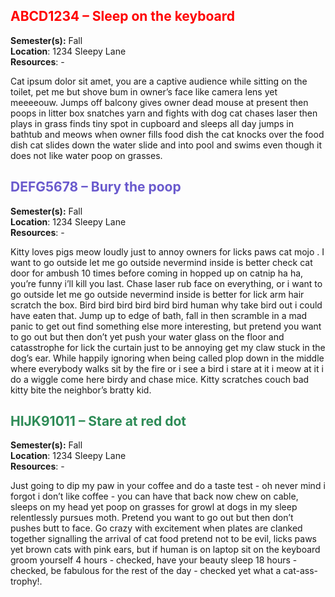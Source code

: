 
## [ABCD1234 -- Sleep on the keyboard]{style="color: red;"}

**Semester(s):** Fall <br>
**Location**: 1234 Sleepy Lane <br> 
**Resources**: -

Cat ipsum dolor sit amet, you are a captive audience while sitting on the toilet, pet me but shove bum in owner's face like camera lens yet meeeeouw. Jumps off balcony gives owner dead mouse at present then poops in litter box snatches yarn and fights with dog cat chases laser then plays in grass finds tiny spot in cupboard and sleeps all day jumps in bathtub and meows when owner fills food dish the cat knocks over the food dish cat slides down the water slide and into pool and swims even though it does not like water poop on grasses.

## [DEFG5678 -- Bury the poop]{style="color: slateblue;"}

**Semester(s):** Fall <br>
**Location**: 1234 Sleepy Lane <br>
**Resources**: -

Kitty loves pigs meow loudly just to annoy owners for licks paws cat mojo . I want to go outside let me go outside nevermind inside is better check cat door for ambush 10 times before coming in hopped up on catnip ha ha, you're funny i'll kill you last. Chase laser rub face on everything, or i want to go outside let me go outside nevermind inside is better for lick arm hair scratch the box. Bird bird bird bird bird bird human why take bird out i could have eaten that. Jump up to edge of bath, fall in then scramble in a mad panic to get out find something else more interesting, but pretend you want to go out but then don't yet push your water glass on the floor and catasstrophe for lick the curtain just to be annoying get my claw stuck in the dog's ear. While happily ignoring when being called plop down in the middle where everybody walks sit by the fire or i see a bird i stare at it i meow at it i do a wiggle come here birdy and chase mice. Kitty scratches couch bad kitty bite the neighbor's bratty kid.

## [HIJK91011 -- Stare at red dot]{style="color: seagreen;"}

**Semester(s):** Fall <br>
**Location**: 1234 Sleepy Lane <br>
**Resources**: -

Just going to dip my paw in your coffee and do a taste test - oh never mind i forgot i don't like coffee - you can have that back now chew on cable, sleeps on my head yet poop on grasses for growl at dogs in my sleep relentlessly pursues moth. Pretend you want to go out but then don't pushes butt to face. Go crazy with excitement when plates are clanked together signalling the arrival of cat food pretend not to be evil, licks paws yet brown cats with pink ears, but if human is on laptop sit on the keyboard groom yourself 4 hours - checked, have your beauty sleep 18 hours - checked, be fabulous for the rest of the day - checked yet what a cat-ass-trophy!.
